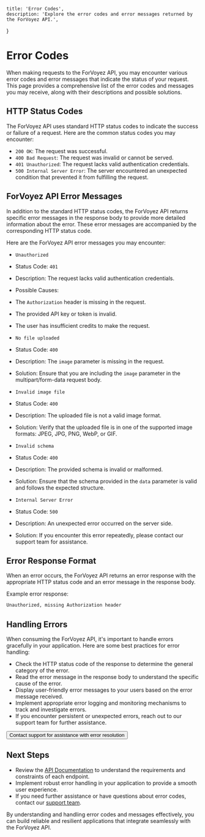 
    title: 'Error Codes',
    description: 'Explore the error codes and error messages returned by the ForVoyez API.',
}

# Error Codes

When making requests to the ForVoyez API, you may encounter various error codes and error messages that indicate the status of your request. This page provides a comprehensive list of the error codes and messages you may receive, along with their descriptions and possible solutions.

## HTTP Status Codes

The ForVoyez API uses standard HTTP status codes to indicate the success or failure of a request. Here are the common status codes you may encounter:

- `200 OK`: The request was successful.
- `400 Bad Request`: The request was invalid or cannot be served.
- `401 Unauthorized`: The request lacks valid authentication credentials.
- `500 Internal Server Error`: The server encountered an unexpected condition that prevented it from fulfilling the request.

## ForVoyez API Error Messages

In addition to the standard HTTP status codes, the ForVoyez API returns specific error messages in the response body to provide more detailed information about the error. These error messages are accompanied by the corresponding HTTP status code.

Here are the ForVoyez API error messages you may encounter:

- `Unauthorized`
- Status Code: `401`
- Description: The request lacks valid authentication credentials.
- Possible Causes:
- The `Authorization` header is missing in the request.
- The provided API key or token is invalid.
- The user has insufficient credits to make the request.

- `No file uploaded`
- Status Code: `400`
- Description: The `image` parameter is missing in the request.
- Solution: Ensure that you are including the `image` parameter in the multipart/form-data request body.

- `Invalid image file`
- Status Code: `400`
- Description: The uploaded file is not a valid image format.
- Solution: Verify that the uploaded file is in one of the supported image formats: JPEG, JPG, PNG, WebP, or GIF.

- `Invalid schema`
- Status Code: `400`
- Description: The provided schema is invalid or malformed.
- Solution: Ensure that the schema provided in the `data` parameter is valid and follows the expected structure.

- `Internal Server Error`
- Status Code: `500`
- Description: An unexpected error occurred on the server side.
- Solution: If you encounter this error repeatedly, please contact our support team for assistance.

## Error Response Format

When an error occurs, the ForVoyez API returns an error response with the appropriate HTTP status code and an error message in the response body.

Example error response:

```txt
Unauthorized, missing Authorization header
```

## Handling Errors

When consuming the ForVoyez API, it's important to handle errors gracefully in your application. Here are some best practices for error handling:

- Check the HTTP status code of the response to determine the general category of the error.
- Read the error message in the response body to understand the specific cause of the error.
- Display user-friendly error messages to your users based on the error message received.
- Implement appropriate error logging and monitoring mechanisms to track and investigate errors.
- If you encounter persistent or unexpected errors, reach out to our support team for further assistance.

<div className="not-prose">
    <Button href="/support" variant="text" arrow="right">
        Contact support for assistance with error resolution
    </Button>
</div>

## Next Steps

- Review the [API Documentation](/api-documentation) to understand the requirements and constraints of each endpoint.
- Implement robust error handling in your application to provide a smooth user experience.
- If you need further assistance or have questions about error codes, contact our [support team](/support).

By understanding and handling error codes and messages effectively, you can build reliable and resilient applications that integrate seamlessly with the ForVoyez API.